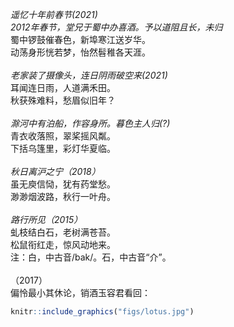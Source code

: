 *遥忆十年前春节(2021)*<br>
*2012年春节，堂兄于蜀中办喜酒。予以道阻且长，未归*<br>
蜀中锣鼓催春色，新埠寒江送岁华。<br>
动荡身形恍若梦，怡然髫稚各天涯。<br>
<br>
*老家装了摄像头，连日阴雨破空来(2021)*<br>
耳闻连日雨，人道满禾田。<br>
秋获殊难料，愁眉似旧年？<br>
<br>
*滁河中有泊船，作容身所。暮色主人归(?)*<br>
青衣收落照，翠桨摇风粼。<br>
下括乌篷里，彩灯华夏临。<br>
<br>
*秋日离沪之宁（2018）*<br>
虽无庾信恸，犹有药堂愁。<br>
渺渺烟波路，秋行一叶舟。<br>
<br>
*路行所见（2015）*<br>
虬枝结白石，老树满苍苔。<br>
松鼠衔红走，惊风动地来。<br>
注：白，中古音/bak/。石，中古音“介”。<br>
<br>
（2017）<br>
偏怜最小其休论，销酒玉容君看回：<br>
```r
knitr::include_graphics("figs/lotus.jpg")
```
